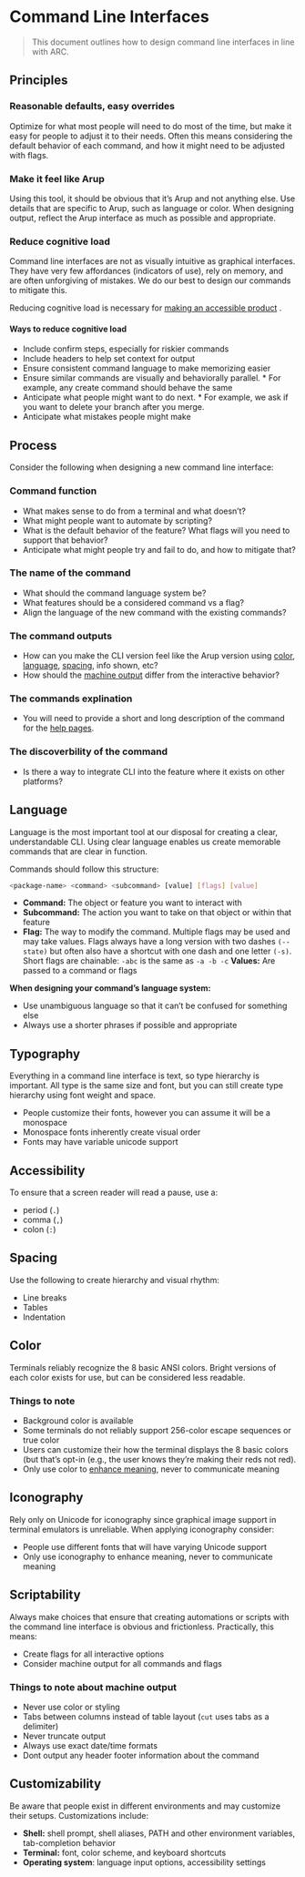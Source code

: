 # Command Line Interfaces

> This document outlines how to design command line interfaces in line with ARC.

## Principles

### Reasonable defaults, easy overrides

Optimize for what most people will need to do most of the time, but make it easy for people to adjust it to their needs.
Often this means considering the default behavior of each command, and how it might need to be adjusted with flags.

### Make it feel like Arup

Using this tool, it should be obvious that it’s Arup and not anything else. Use details that are specific to Arup, such as language or color.
When designing output, reflect the Arup interface as much as possible and appropriate.

### Reduce cognitive load

Command line interfaces are not as visually intuitive as graphical interfaces. They have very few affordances (indicators of use), rely on memory, and are often unforgiving of mistakes. We do our best to design our commands to mitigate this.

Reducing cognitive load is necessary for [making an accessible product](https://www.w3.org/TR/coga-usable/#summary) .

#### Ways to reduce cognitive load

- Include confirm steps, especially for riskier commands
- Include headers to help set context for output
- Ensure consistent command language to make memorizing easier
- Ensure similar commands are visually and behaviorally parallel. \* For example, any create command should behave the same
- Anticipate what people might want to do next. \* For example, we ask if you want to delete your branch after you merge.
- Anticipate what mistakes people might make

## Process

Consider the following when designing a new command line interface:

### Command function

- What makes sense to do from a terminal and what doesn’t?
- What might people want to automate by scripting?
- What is the default behavior of the feature? What flags will you need to support that behavior?
- Anticipate what might people try and fail to do, and how to mitigate that?

### The name of the command

- What should the command language system be?
- What features should be a considered command vs a flag?
- Align the language of the new command with the existing commands?

### The command outputs

- How can you make the CLI version feel like the Arup version using [color](./), [language](./), [spacing](./), info shown, etc?
- How should the [machine output](./) differ from the interactive behavior?

### The commands explination

- You will need to provide a short and long description of the command for the [help pages](./).

### The discoverbility of the command

- Is there a way to integrate CLI into the feature where it exists on other platforms?

## Language

Language is the most important tool at our disposal for creating a clear, understandable CLI. Using clear language enables us create memorable commands that are clear in function.

Commands should follow this structure:

```bash
<package-name> <command> <subcommand> [value] [flags] [value]
```

- **Command:** The object or feature you want to interact with
- **Subcommand:** The action you want to take on that object or within that feature
- **Flag:** The way to modify the command. Multiple flags may be used and may take values. Flags always have a long version with two dashes `(--state)` but often also have a shortcut with one dash and one letter `(-s)`. Short flags are chainable: `-abc` is the same as `-a -b -c`
**Values:** Are passed to a command or flags

**When designing your command’s language system:**

- Use unambiguous language so that it can’t be confused for something else
- Always use a shorter phrases if possible and appropriate

## Typography

Everything in a command line interface is text, so type hierarchy is important.
All type is the same size and font, but you can still create type hierarchy using font weight and space.

- People customize their fonts, however you can assume it will be a monospace
- Monospace fonts inherently create visual order
- Fonts may have variable unicode support

## Accessibility

To ensure that a screen reader will read a pause, use a:

- period (`.`)
- comma (`,`)
- colon (`:`)

## Spacing

Use the following to create hierarchy and visual rhythm:

- Line breaks
- Tables
- Indentation

## Color

Terminals reliably recognize the 8 basic ANSI colors.
Bright versions of each color exists for use, but can be considered less readable.

### Things to note

- Background color is available
- Some terminals do not reliably support 256-color escape sequences or true color
- Users can customize their how the terminal displays the 8 basic colors (but that’s opt-in (e.g., the user knows they’re making their reds not red).
- Only use color to [enhance meaning](./), never to communicate meaning

## Iconography

Rely only on Unicode for iconography since graphical image support in terminal emulators is unreliable.
When applying iconography consider:

- People use different fonts that will have varying Unicode support
- Only use iconography to enhance meaning, never to communicate meaning

## Scriptability

Always make choices that ensure that creating automations or scripts with the command line interface is obvious and frictionless.
Practically, this means:

- Create flags for all interactive options
- Consider machine output for all commands and flags

### Things to note about machine output

- Never use color or styling
- Tabs between columns instead of table layout (`cut` uses tabs as a delimiter)
- Never truncate output
- Always use exact date/time formats
- Dont output any header footer information about the command

## Customizability

Be aware that people exist in different environments and may customize their setups. Customizations include:

- **Shell:** shell prompt, shell aliases, PATH and other environment variables, tab-completion behavior
- **Terminal:** font, color scheme, and keyboard shortcuts
- **Operating system**: language input options, accessibility settings
